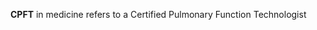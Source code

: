 {{uncategorizedstub}}
'''CPFT''' in medicine refers to a Certified Pulmonary Function Technologist
{{med-stub}}